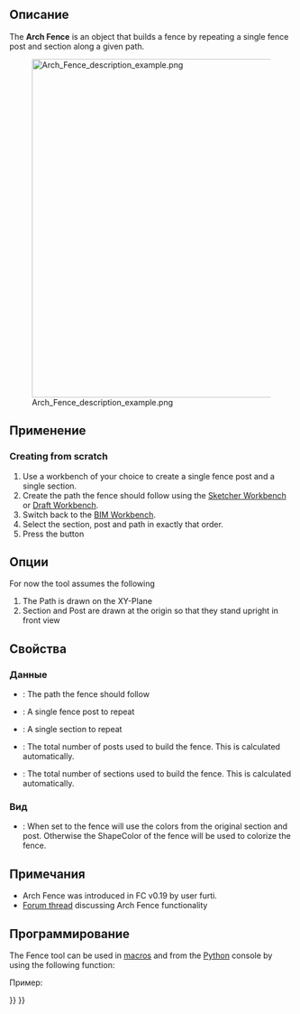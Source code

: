<languages/>

<div class="mw-translate-fuzzy">
{{Docnav/ru
|[[Arch_Frame/ru|Каркас]]
|[[Arch_Truss/ru|Ферма]]
|[[Arch_Workbench/ru|Архитектурный верстак "Arch"]]
|IconL=Arch_Frame.svg
|IconR=Arch_Truss.svg
|IconC=Workbench_Arch.svg
}}
</div>

{{VeryImportantMessage|THIS COMMAND IS PART OF THE INTEGRATED [[BIM_Workbench|BIM WORKBENCH]] IN V1.0<br>
This page has been updated for that version.}}

<div class="mw-translate-fuzzy">
{{GuiCommand/ru
|Name/ru=Ограждение
|Name=Arch_Fence
|MenuLocation=Arch → Ограждение
|Workbenches=[[Arch_Workbench/ru|Arch]]
|Version=0.19
}}
</div>

<span id="Description"></span>
==Описание==

The '''Arch Fence''' is an object that builds a fence by repeating a single fence post and section along a given path.

[[Image:Arch Fence description example.png|600px]]

<span id="Usage"></span>
==Применение==

===Creating from scratch===

# Use a workbench of your choice to create a single fence post and a single section.
# Create the path the fence should follow using the [[Sketcher_Workbench|Sketcher Workbench]] or [[Draft_Workbench|Draft Workbench]].
# Switch back to the [[BIM_Workbench|BIM Workbench]].
# Select the section, post and path in exactly that order.
# Press the {{Button|[[Image:Arch_Fence.svg|16px]] [[Arch_Fence|Fence]]}} button

<span id="Options"></span>
==Опции==

For now the tool assumes the following
# The Path is drawn on the XY-Plane
# Section and Post are drawn at the origin so that they stand upright in front view

<span id="Properties"></span>
==Свойства==

<span id="Data"></span>
=== Данные ===

* {{PropertyData|Path}}: The path the fence should follow
* {{PropertyData|Post}}: A single fence post to repeat
* {{PropertyData|Section}}: A single section to repeat
* {{PropertyData|Number Of Posts}}: The total number of posts used to build the fence. This is calculated automatically.
* {{PropertyData|Number Of Sections}}: The total number of sections used to build the fence. This is calculated automatically.

<span id="View"></span>
=== Вид ===

* {{PropertyView|Use Original Colors}}: When set to {{TRUE}} the fence will use the colors from the original section and post. Otherwise the ShapeColor of the fence will be used to colorize the fence.

<span id="Notes"></span>
==Примечания==

* Arch Fence was introduced in FC v0.19 by user furti.
* [https://forum.freecadweb.org/viewtopic.php?t=36149 Forum thread] discussing Arch Fence functionality

<span id="Scripting"></span>
==Программирование==

The Fence tool can be used in [[Macros|macros]] and from the [[Python|Python]] console by using the following function:

{{Code|code=
Fence = buildFence(section, post, path)
}}

Пример:

{{Code|code=
import FreeCAD
import Part
import Arch

parts = []

parts.append(Part.makeBox(2000, 50, 30, FreeCAD.Vector(0, 0, 1000 - 30)))
parts.append(Part.makeBox(2000, 50, 30))
parts.append(Part.makeBox(20, 20, 1000 - 60, FreeCAD.Vector(0, 15, 30)))
parts.append(Part.makeBox(20, 20, 1000 - 60, FreeCAD.Vector(1980, 15, 30)))

for i in range(8):
    parts.append(Part.makeBox(20, 20, 1000 - 60, FreeCAD.Vector((2000 / 9 * (i + 1)) - 10, 15, 30)))

Part.show(Part.makeCompound(parts), "Fence_section")
fence_section = FreeCAD.ActiveDocument.Fence_section

sketch = FreeCAD.ActiveDocument.addObject("Sketcher::SketchObject", "Path")
sketch.Placement = FreeCAD.Placement(FreeCAD.Vector(0, 0, 0), FreeCAD.Rotation(0, 0, 0, 1))
sketch.addGeometry(Part.LineSegment(FreeCAD.Vector(0, 0, 0), FreeCAD.Vector(20000, 0, 0)), False)
sketch.addGeometry(Part.LineSegment(FreeCAD.Vector(20000, 0, 0), FreeCAD.Vector(20000, 20000, 0)), False)

post = Part.makeBox(100, 100, 1000, FreeCAD.Vector(0, 0, 0))
Part.show(post, "Post")
post = FreeCAD.ActiveDocument.Post

Fence = Arch.buildFence(fence_section, post, sketch)
}}


<div class="mw-translate-fuzzy">
{{Docnav/ru
|[[Arch_Frame/ru|Каркас]]
|[[Arch_Truss/ru|Ферма]]
|[[Arch_Workbench/ru|Архитектурный верстак "Arch"]]
|IconL=Arch_Frame.svg
|IconR=Arch_Truss.svg
|IconC=Workbench_Arch.svg
}}
</div>

{{BIM_Tools_navi{{#translation:}}}}
{{Userdocnavi{{#translation:}}}}